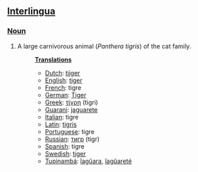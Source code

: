 ==[[Interlingua]]==
===[[Noun]]===
#A large carnivorous animal (''Panthera tigris'') of the cat family.
#:'''[[Translation]]s'''
#:*[[Dutch]]: [[tijger]]
#:*[[English]]: [[tiger]]
#:*[[French]]: tigre
#:*[[German]]: [[Tiger]]
#:*[[Greek]]: [[τίγρη]] (tigri)
#:*[[Guarani]]: [[jaguarete]]
#:*[[Italian]]: tigre
#:*[[Latin]]: [[tigris]]
#:*[[Portuguese]]: tigre
#:*[[Russian]]: [[тигр]] (tigr)
#:*[[Spanish]]: tigre
#:*[[Swedish]]: [[tiger]]
#:*[[Tupinambá]]: [[îagûara]], [[îagûareté]]